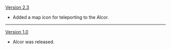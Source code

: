 {{Change History/Header}}
[[Version 2.3]]
* Added a map icon for teleporting to the Alcor.
----
[[Version 1.0]]
* Alcor was released.